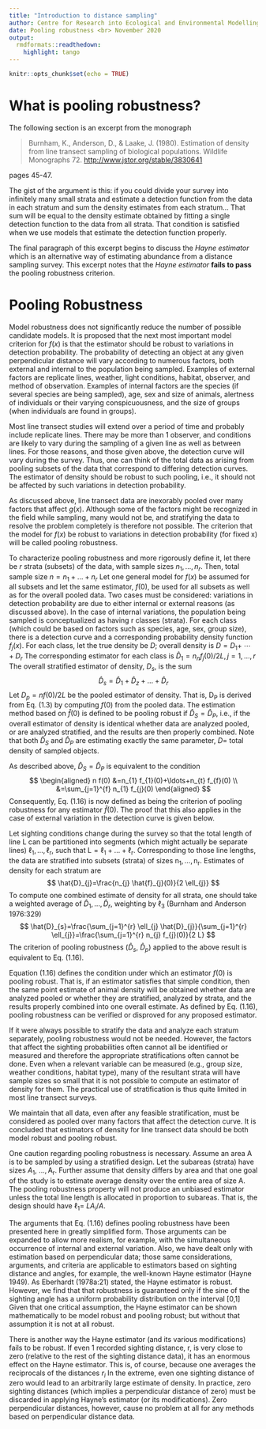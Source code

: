 ```yaml
---
title: "Introduction to distance sampling"
author: Centre for Research into Ecological and Environmental Modelling <br> **University of St Andrews**
date: Pooling robustness <br> November 2020
output:
  rmdformats::readthedown:
    highlight: tango
---
```


```r
knitr::opts_chunk$set(echo = TRUE)
```

# What is pooling robustness?

The following section is an excerpt from the monograph

> Burnham, K., Anderson, D., & Laake, J. (1980). Estimation of density from line transect sampling of biological populations. Wildlife Monographs 72. <http://www.jstor.org/stable/3830641>

pages 45-47.

The gist of the argument is this: if you could divide your survey into infinitely many small strata and estimate a detection function from the data in each stratum and sum the density estimates from each stratum... That sum will be equal to the density estimate obtained by fitting a single detection function to the data from all strata. That condition is satisfied when we use models that estimate the detection function properly.

The final paragraph of this excerpt begins to discuss the *Hayne estimator* which is an alternative way of estimating abundance from a distance sampling survey. This excerpt notes that the *Hayne estimator* **fails to pass** the pooling robustness criterion.

# Pooling Robustness

Model robustness does not significantly reduce the number of possible candidate models. It is proposed that the next most important model criterion for $f(x)$ is that the estimator should be robust to variations in detection probability. The probability of detecting an object at any given perpendicular distance will vary according to numerous factors, both external and internal to the population being sampled. Examples of external factors are replicate lines, weather, light conditions, habitat, observer, and method of observation. Examples of internal factors are the species (if several species are being sampled), age, sex and size of animals, alertness of individuals or their varying conspicuousness, and the size of groups (when individuals are found in groups).

Most line transect studies will extend over a period of time and probably include replicate lines. There may be more than 1 observer, and conditions are likely to vary during the sampling of a given line as well as between lines. For those reasons, and those given above, the detection curve will vary during the survey. Thus, one can think of the total data as arising from pooling subsets of the data that correspond to differing detection curves. The estimator of density should be robust to such pooling, i.e., it should not be affected by such variations in detection probability.

As discussed above, line transect data are inexorably pooled over many factors that affect $g(x)$. Although some of the factors might be recognized in the field while sampling, many would not be, and stratifying the data to resolve the problem completely is therefore not possible. The criterion that the model for $f(x)$ be robust to variations in detection probability (for fixed x) will be called pooling robustness.

To characterize pooling robustness and more rigorously define it, let there be $r$ strata (subsets) of the data, with sample sizes $n_{1}, \ldots, n_{r}$. Then, total sample size $n=n_{1}+\ldots+n_r$ Let one general model for $f(x)$ be assumed for all subsets and let the same estimator, $f(0),$ be used for all subsets as well as for the overall pooled data. Two cases must be considered: variations in detection probability are due to either internal or external reasons (as discussed above). In the case of internal variations, the population being sampled is conceptualized as having r classes (strata). For each class (which could be based on factors such as species, age, sex, group size), there is a detection curve and a corresponding probability density function $f_{j}(x) .$ For each class, let the true density be $D$; overall density is $D=D_{1}+$ $\cdots+D_{r}$ The corresponding estimator for each class is $\hat{D}_{1}=n_{n} f_{j}(0) / 2 L, j=1, \ldots, r$ The overall stratified estimator of density, $D_{s},$ is the sum $$
\hat{D}_{s}=\hat{D}_{1}+\hat{D}_{z}+\ldots+\hat{D}_{r}
$$ Let $D_{p}=n f(0) / 2 L$ be the pooled estimator of density. That is, $\mathrm{D}_{\mathrm{P}}$ is derived from Eq. (1.3) by computing $f(0)$ from the pooled data. The estimation method based on $\hat{f}(0)$ is defined to be pooling robust if $\hat{D}_S=\hat{D}_{P},$ i.e., if the overall estimator of density is identical whether data are analyzed pooled, or are analyzed stratified, and the results are then properly combined. Note that both $\hat{D}_{S}$ and $\hat{D}_{P}$ are estimating exactly the same parameter, $D=$ total density of sampled objects.

As described above, $\hat{D}_S=\hat{D}_P$ is equivalent to the condition $$
\begin{aligned}
n f(0) &=n_{1} f_{1}(0)+\ldots+n_{t} f_{f}(0) \\
&=\sum_{j=1}^{f} n_{1} f_{j}(0)
\end{aligned}
$$ Consequently, Eq. (1.16) is now defined as being the criterion of pooling robustness for any estimator $\hat{f}(0)$. The proof that this also applies in the case of external variation in the detection curve is given below.

Let sighting conditions change during the survey so that the total length of line L can be partitioned into segments (which might actually be separate lines) $\ell_{1}, \ldots, \ell_{\mathrm{r}}$, such that $\mathrm{L}=\ell_{1}+\ldots+\ell_{\mathrm{r}}.$ Corresponding to those line lengths, the data are stratified into subsets (strata) of sizes $\mathrm{n}_{1}, \ldots, \mathrm{n}_{\mathrm{r}} .$ Estimates of density for each stratum are $$
\hat{D}_{j}=\frac{n_{j} \hat{f}_{j}(0)}{2 \ell_{j}}
$$ To compute one combined estimate of density for all strata, one should take a weighted average of $\hat{D}_{1}, \ldots, \hat{D}_{r},$ weighting by $\ell_{3}$ (Burnham and Anderson 1976:329) $$
\hat{D}_{s}=\frac{\sum_{j=1}^{r} \ell_{j} \hat{D}_{j}}{\sum_{j=1}^{r} \ell_{j}}=\frac{\sum_{j=1}^{r} n_{j} f_{j}(0)}{2 L}
$$ The criterion of pooling robustness ($\hat{D}_{s}$, $\hat{D}_{p})$ applied to the above result is equivalent to Eq. (1.16).

Equation (1.16) defines the condition under which an estimator $f(0)$ is pooling robust. That is, if an estimator satisfies that simple condition, then the same point estimate of animal density will be obtained whether data are analyzed pooled or whether they are stratified, analyzed by strata, and the results properly combined into one overall estimate. As defined by Eq. (1.16), pooling robustness can be verified or disproved for any proposed estimator.

If it were always possible to stratify the data and analyze each stratum separately, pooling robustness would not be needed. However, the factors that affect the sighting probabilities often cannot all be identified or measured and therefore the appropriate stratifications often cannot be done. Even when a relevant variable can be measured (e.g., group size, weather conditions, habitat type), many of the resultant strata will have sample sizes so small that it is not possible to compute an estimator of density for them. The practical use of stratification is thus quite limited in most line transect surveys.

We maintain that all data, even after any feasible stratification, must be considered as pooled over many factors that affect the detection curve. It is concluded that estimators of density for line transect data should be both model robust and pooling robust.

One caution regarding pooling robustness is necessary. Assume an area A is to be sampled by using a stratified design. Let the subareas (strata) have sizes $A_{1}$, $\ldots, \mathrm{A}_{\mathrm{r}} .$ Further assume that density differs by area and that one goal of the study is to estimate average density over the entire area of size A. The pooling robustness property will not produce an unbiased estimator unless the total line length is allocated in proportion to subareas. That is, the design should have $\ell_{1}=$ $LA_{i} / {A}.$

The arguments that Eq. (1.16) defines pooling robustness have been presented here in greatly simplified form. Those arguments can be expanded to allow more realism, for example, with the simultaneous occurrence of internal and external variation. Also, we have dealt only with estimation based on perpendicular data; those same considerations, arguments, and criteria are applicable to estimators based on sighting distance and angles, for example, the well-known Hayne estimator (Hayne 1949). As Eberhardt (1978a:21) stated, the Hayne estimator is robust. However, we find that that robustness is guaranteed only if the sine of the sighting angle has a uniform probability distribution on the interval [0,1] Given that one critical assumption, the Hayne estimator can be shown mathematically to be model robust and pooling robust; but without that assumption it is not at all robust.

There is another way the Hayne estimator (and its various modifications) fails to be robust. If even 1 recorded sighting distance, r, is very close to zero (relative to the rest of the sighting distance data), it has an enormous effect on the Hayne estimator. This is, of course, because one averages the reciprocals of the distances $r_{i}$ In the extreme, even one sighting distance of zero would lead to an arbitrarily large estimate of density. In practice, zero sighting distances (which implies a perpendicular distance of zero) must be discarded in applying Hayne's estimator (or its modifications). Zero perpendicular distances, however, cause no problem at all for any methods based on perpendicular distance data.
